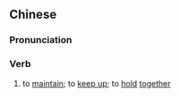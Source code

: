 ==Chinese==
{{zh-forms|s=维系}}

===Pronunciation===
{{zh-pron
|m=wéixì
|c=wai4 hai6
|mn=qz,xm,zz:ûi-hē/tw:î-hē
|cat=v
}}

===Verb===
{{zh-verb}}

# to [[maintain]]; to [[keep up]]; to [[hold]] [[together]]